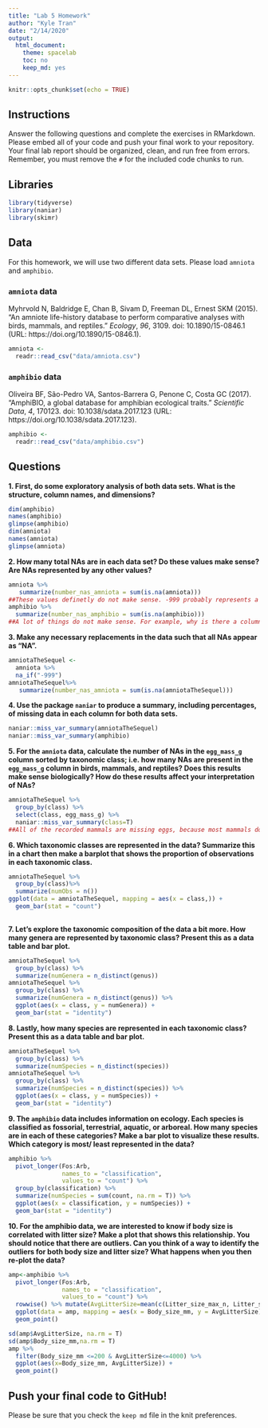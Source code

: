 ---
title: "Lab 5 Homework"
author: "Kyle Tran"
date: "2/14/2020"
output:
  html_document:
    theme: spacelab
    toc: no
    keep_md: yes
---

```{r setup, include=FALSE}
knitr::opts_chunk$set(echo = TRUE)
```

## Instructions
Answer the following questions and complete the exercises in RMarkdown. Please embed all of your code and push your final work to your repository. Your final lab report should be organized, clean, and run free from errors. Remember, you must remove the `#` for the included code chunks to run.  

## Libraries
```{r}
library(tidyverse)
library(naniar)
library(skimr)
```

## Data
For this homework, we will use two different data sets. Please load `amniota` and `amphibio`.  

### `amniota` data
Myhrvold N, Baldridge E, Chan B, Sivam D, Freeman DL, Ernest SKM (2015). “An amniote life-history
database to perform comparative analyses with birds, mammals, and reptiles.” _Ecology_, *96*, 3109.
doi: 10.1890/15-0846.1 (URL: https://doi.org/10.1890/15-0846.1).
```{r}
amniota <- 
  readr::read_csv("data/amniota.csv")
```

### `amphibio` data
Oliveira BF, São-Pedro VA, Santos-Barrera G, Penone C, Costa GC (2017). “AmphiBIO, a global database
for amphibian ecological traits.” _Scientific Data_, *4*, 170123. doi: 10.1038/sdata.2017.123 (URL:
https://doi.org/10.1038/sdata.2017.123).
```{r}
amphibio <- 
  readr::read_csv("data/amphibio.csv")
```

## Questions  
**1. First, do some exploratory analysis of both data sets. What is the structure, column names, and dimensions?**  
```{r}
dim(amphibio)
names(amphibio)
glimpse(amphibio)
dim(amniota)
names(amniota)
glimpse(amniota)
```

**2. How many total NAs are in each data set? Do these values make sense? Are NAs represented by any other values?**   
```{r}
amniota %>% 
   summarize(number_nas_amniota = sum(is.na(amniota))) 
##These values definetly do not make sense. -999 probably represents a NA value
amphibio %>% 
  summarize(number_nas_amphibio = sum(is.na(amphibio)))
##A lot of things do not make sense. For example, why is there a column for OBS if every single row is NA. I'm not sure if the 1's are supposed to be NAs, but since they're in columns with NAs, I think it is safe to assume it is a real value. 

```

**3. Make any necessary replacements in the data such that all NAs appear as "NA".**   
```{r}
amniotaTheSequel <- 
  amniota %>% 
  na_if("-999")
amniotaTheSequel%>% 
   summarize(number_nas_amniota = sum(is.na(amniotaTheSequel))) 
```


**4. Use the package `naniar` to produce a summary, including percentages, of missing data in each column for both data sets.**  
```{r}
naniar::miss_var_summary(amniotaTheSequel)
naniar::miss_var_summary(amphibio)
```


**5. For the `amniota` data, calculate the number of NAs in the `egg_mass_g` column sorted by taxonomic class; i.e. how many NAs are present in the `egg_mass_g` column in birds, mammals, and reptiles? Does this results make sense biologically? How do these results affect your interpretation of NAs?**  
```{r}
amniotaTheSequel %>%
  group_by(class) %>%
  select(class, egg_mass_g) %>% 
  naniar::miss_var_summary(class=T)
##All of the recorded mammals are missing eggs, because most mammals don't lay eggs. Most of the reptilia egg mass data is missing and half of the bird data is missing, which makes me think that the data was simply not gathered.
```


**6. Which taxonomic classes are represented in the data? Summarize this in a chart then make a barplot that shows the proportion of observations in each taxonomic class.**
```{r}
amniotaTheSequel %>% 
  group_by(class)%>%
  summarize(numObs = n())
ggplot(data = amniotaTheSequel, mapping = aes(x = class,)) +
  geom_bar(stat = "count")
  
```


**7. Let's explore the taxonomic composition of the data a bit more. How many genera are represented by taxonomic class? Present this as a data table and bar plot.**
```{r}
amniotaTheSequel %>% 
  group_by(class) %>% 
  summarize(numGenera = n_distinct(genus))
amniotaTheSequel %>% 
  group_by(class) %>% 
  summarize(numGenera = n_distinct(genus)) %>% 
  ggplot(aes(x = class, y = numGenera)) +
  geom_bar(stat = "identity")
```


**8. Lastly, how many species are represented in each taxonomic class? Present this as a data table and bar plot.**
```{r}
amniotaTheSequel %>% 
  group_by(class) %>% 
  summarize(numSpecies = n_distinct(species))
amniotaTheSequel %>% 
  group_by(class) %>% 
  summarize(numSpecies = n_distinct(species)) %>% 
  ggplot(aes(x = class, y = numSpecies)) +
  geom_bar(stat = "identity")
```

**9. The `amphibio` data includes information on ecology. Each species is classified as fossorial, terrestrial, aquatic, or arboreal. How many species are in each of these categories? Make a bar plot to visualize these results. Which category is most/ least represented in the data?**
```{r}
amphibio %>% 
  pivot_longer(Fos:Arb, 
               names_to = "classification",
               values_to = "count") %>% 
  group_by(classification) %>% 
  summarize(numSpecies = sum(count, na.rm = T)) %>% 
  ggplot(aes(x = classification, y = numSpecies)) +
  geom_bar(stat = "identity")
```


**10. For the amphibio data, we are interested to know if body size is correlated with litter size? Make a plot that shows this relationship. You should notice that there are outliers. Can you think of a way to identify the outliers for both body size and litter size? What happens when you then re-plot the data?**
```{r}
amp<-amphibio %>%
  pivot_longer(Fos:Arb, 
               names_to = "classification",
               values_to = "count") %>% 
  rowwise() %>% mutate(AvgLitterSize=mean(c(Litter_size_max_n, Litter_size_min_n), na.rm=T))
  ggplot(data = amp, mapping = aes(x = Body_size_mm, y = AvgLitterSize))+
  geom_point()
```
```{r}
sd(amp$AvgLitterSize, na.rm = T)
sd(amp$Body_size_mm,na.rm = T)
amp %>%
  filter(Body_size_mm <=200 & AvgLitterSize<=4000) %>% 
  ggplot(aes(x=Body_size_mm, AvgLitterSize)) +
  geom_point()
```


## Push your final code to GitHub!
Please be sure that you check the `keep md` file in the knit preferences. 